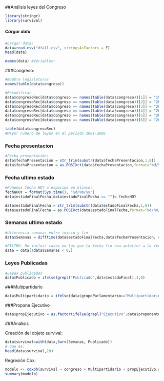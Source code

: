 ##Análisis leyes del Congreso

```r
library(stringr)
library(survival)
```

##### Cargar data

```r
#Cargar data:
data=read.csv("dfall.csv", stringsAsFactors = F)
head(data)
```

```r
names(data) #Variables: 
```

###Congreso: 

```r
#Nombre legislaturas
names(table(data$congreso))
```

```r
#Recodificar
data$congresoRec[data$congreso == names(table(data$congreso))[1]] = "1995-2000"
data$congresoRec[data$congreso == names(table(data$congreso))[2]] = "2001-2006"
data$congresoRec[data$congreso == names(table(data$congreso))[3]] = "2006-2011"
data$congresoRec[data$congreso == names(table(data$congreso))[4]] = "2011-2016"
data$congresoRec[data$congreso == names(table(data$congreso))[5]] = "2011-2016"
data$congresoRec[data$congreso == names(table(data$congreso))[6]] = "2016-2021"
```

```r
table(data$congresoRec)
#Mayor número de leyes en el periodo 2001-2006
```

### Fecha presentacion 
```r
#Fecha presentación: 
data$fechaPresentacion = str_trim(substr(data$fechaPresentacion,1,8))
data$fechaPresentacion = as.POSIXct(data$fechaPresentacion,format="%d/%m/%y")
```

### Fecha ultimo estado
```r
#Ponemos fecha HOY a espacios en blanco:
fechaHOY = format(Sys.time(), "%d/%m/%y") 
data$estadoFinalFecha[data$estadoFinalFecha == ""]= fechaHOY

data$estadoFinalFecha = str_trim(substr(data$estadoFinalFecha,1,8))
data$estadoFinalFecha = as.POSIXct(data$estadoFinalFecha,format="%d/%m/%y")
```

### Semanas ultimo estado

```r
#diferencia semanas entre inicio y fin 
data$Semanas = difftime(data$estadoFinalFecha,data$fechaPresentacion, units="weeks")
```

```r
#FILTRO. No incluir casos en los que la fecha fin sea anterior a la fecha incio (297 casos)
data = data[!data$Semanas < 0,]
```

### Leyes Publicadas 

```r
#Leyes publicadas
data$Publicado = ifelse(grepl("Publicado",data$estadoFinal),1,0)
```

###Multipartidario

```r
data$Multipartidario = ifelse(data$grupoParlamentario=="Multipartidario",1,0)
```

###Propone Ejecutivo

```r
data$propEjecutivo = as.factor(ifelse(grepl("Ejecutivo",data$proponente),1,0))
```

###Análisis

Creación del objeto survival:

```r
data$survival=with(data,Surv(Semanas, Publicado))
# que es:
head(data$survival,20)
```

Regresión Cox:

```r
modelo <- coxph(survival ~ congreso + Multipartidario + propEjecutivo,data=data)
summary(modelo)
```

